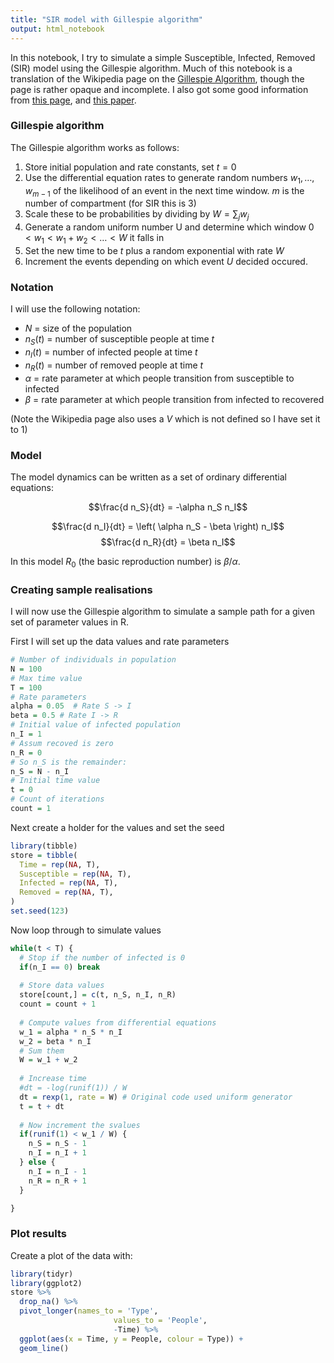 ```yaml
---
title: "SIR model with Gillespie algorithm"
output: html_notebook
---
```


In this notebook, I try to simulate a simple Susceptible, Infected, Removed (SIR) model using the Gillespie algorithm. Much of this notebook is a translation of the Wikipedia page on the [Gillespie Algorithm](https://en.wikipedia.org/wiki/Gillespie_algorithm#Another_example:_The_SIR_epidemic_without_vital_dynamics), though the page is rather opaque and incomplete. I also got some good information from [this page](http://people.uleth.ca/~roussel/C4000foundations/slides/25stochsim.pdf), and [this paper](https://web.stanford.edu/~jhj1/teachingdocs/Jones-on-R0.pdf).

### Gillespie algorithm

The Gillespie algorithm works as follows:

  1. Store initial population and rate constants, set $t=0$
  1. Use the differential equation rates to generate random numbers $w_1, \ldots, w_{m-1}$ of the likelihood of an event in the next time window. $m$ is the number of compartment (for SIR this is 3)
  1. Scale these to be probabilities by dividing by $W = \sum_j w_j$
  1. Generate a random uniform number U and determine which window $0 < w_1 < w_1 + w_2 < \ldots < W$ it falls in
  1. Set the new time to be $t$ plus a random exponential with rate $W$
  1. Increment the events depending on which event $U$ decided occured. 

### Notation

I will use the following notation:

- $N$ = size of the population
- $n_S(t)$ =  number of susceptible people at time $t$
- $n_I(t)$ = number of infected people at time $t$
- $n_R(t)$ = number of removed people at time $t$
- $\alpha$ = rate parameter at which people transition from susceptible to infected
- $\beta$ = rate parameter at which people transition from infected to recovered

(Note the Wikipedia page also uses a $V$ which is not defined so I have set it to 1)

### Model

The model dynamics can be written as a set of ordinary differential equations:

$$\frac{d n_S}{dt} = -\alpha n_S n_I$$

$$\frac{d n_I}{dt} = \left( \alpha n_S - \beta \right) n_I$$
$$\frac{d n_R}{dt} = \beta n_I$$

In this model $R_0$ (the basic reproduction number) is $\beta/\alpha$.

### Creating sample realisations

I will now use the Gillespie algorithm to simulate a sample path for a given set of parameter values in R.

First I will set up the data values and rate parameters
```r
# Number of individuals in population
N = 100
# Max time value
T = 100
# Rate parameters
alpha = 0.05  # Rate S -> I
beta = 0.5 # Rate I -> R
# Initial value of infected population
n_I = 1
# Assum recoved is zero
n_R = 0
# So n_S is the remainder:
n_S = N - n_I
# Initial time value
t = 0
# Count of iterations
count = 1
```


Next create a holder for the values and set the seed
```r
library(tibble)
store = tibble(
  Time = rep(NA, T),
  Susceptible = rep(NA, T),
  Infected = rep(NA, T),
  Removed = rep(NA, T),
)
set.seed(123)
```

Now loop through to simulate values

```r
while(t < T) {
  # Stop if the number of infected is 0
  if(n_I == 0) break
  
  # Store data values
  store[count,] = c(t, n_S, n_I, n_R)
  count = count + 1
  
  # Compute values from differential equations
  w_1 = alpha * n_S * n_I
  w_2 = beta * n_I
  # Sum them
  W = w_1 + w_2
  
  # Increase time
  #dt = -log(runif(1)) / W
  dt = rexp(1, rate = W) # Original code used uniform generator
  t = t + dt
  
  # Now increment the svalues
  if(runif(1) < w_1 / W) {
    n_S = n_S - 1
    n_I = n_I + 1
  } else {
    n_I = n_I - 1
    n_R = n_R + 1
  }

}
```

### Plot results

Create a plot of the data with:

```r
library(tidyr)
library(ggplot2)
store %>% 
  drop_na() %>% 
  pivot_longer(names_to = 'Type', 
                       values_to = 'People',
                       -Time) %>% 
  ggplot(aes(x = Time, y = People, colour = Type)) + 
  geom_line()
```

